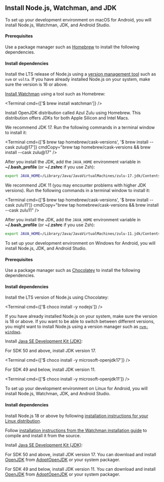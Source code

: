 
## Install Node.js, Watchman, and JDK

<Tabs>

<Tab label='macOS'>

To set up your development environment on macOS for Android, you will install Node.js, Watchman, JDK, and Android Studio.

#### Prerequisites

Use a package manager such as [Homebrew](https://brew.sh/) to install the following dependencies.

#### Install dependencies

<Step label="1">

Install the LTS release of Node.js using a [version management tool](https://nodejs.org/en/download/package-manager) such as `nvm` or `volta`. If you have already installed Node.js on your system, make sure the version is 16 or above.

</Step>

<Step label="2">

[Install Watchman](https://facebook.github.io/watchman/docs/install#macos) using a tool such as Homebrew:

<Terminal cmd={['$ brew install watchman']} />

</Step>

<Step label="3">

Install OpenJDK distribution called Azul Zulu using Homebrew. This distribution offers JDKs for both Apple Silicon and Intel Macs.

<Tabs>

<Tab label="SDK 50 and above">

We recommend JDK 17. Run the following commands in a terminal window to install it:

<Terminal
  cmd={['$ brew tap homebrew/cask-versions', '$ brew install --cask zulu@17']}
  cmdCopy="brew tap homebrew/cask-versions && brew install --cask zulu@17"
/>

After you install the JDK, add the `JAVA_HOME` environment variable in **~/.bash_profile** (or **~/.zshrc** if you use Zsh):

```bash
export JAVA_HOME=/Library/Java/JavaVirtualMachines/zulu-17.jdk/Contents/Home
```

</Tab>

<Tab label="SDK 49 and below">

We recommend JDK 11 (you may encounter problems with higher JDK versions). Run the following commands in a terminal window to install it:

<Terminal
  cmd={['$ brew tap homebrew/cask-versions', '$ brew install --cask zulu11']}
  cmdCopy="brew tap homebrew/cask-versions && brew install --cask zulu11"
/>

After you install the JDK, add the `JAVA_HOME` environment variable in **~/.bash_profile** (or **~/.zshrc** if you use Zsh):

```bash
export JAVA_HOME=/Library/Java/JavaVirtualMachines/zulu-11.jdk/Contents/Home
```

</Tab>

</Tabs>

</Step>

</Tab>

<Tab label='Windows'>

To set up your development environment on Windows for Android, you will install Node.js, JDK, and Android Studio.

#### Prerequisites

Use a package manager such as [Chocolatey](https://chocolatey.org/) to install the following dependencies.

#### Install dependencies

<Step label="1">

Install the LTS version of Node.js using Chocolatey:

<Terminal cmd={['$ choco install -y nodejs']} />

If you have already installed Node.js on your system, make sure the version is 18 or above. If you want to be able to switch between different versions, you might want to install Node.js using a version manager such as [`nvm-windows`](https://github.com/coreybutler/nvm-windows).

</Step>

<Step label="2">

Install [Java SE Development Kit (JDK)](https://openjdk.org/):

<Tabs>

<Tab label="SDK 50 and above">

For SDK 50 and above, install JDK version 17.

<Terminal cmd={['$ choco install -y microsoft-openjdk17']} />

</Tab>

<Tab label="SDK 49 and below">

For SDK 49 and below, install JDK version 11.

<Terminal cmd={['$ choco install -y microsoft-openjdk11']} />

</Tab>

</Tabs>

</Step>

</Tab>

<Tab label="Linux">

To set up your development environment on Linux for Android, you will install Node.js, Watchman, JDK, and Android Studio.

#### Install dependencies

<Step label="1">

Install Node.js 18 or above by following [installation instructions for your Linux distribution](https://nodejs.org/en/download/package-manager).

</Step>

<Step label="2">

Follow [installation instructions from the Watchman installation guide](https://facebook.github.io/watchman/docs/install#linux) to compile and install it from the source.

</Step>

<Step label="3">

Install [Java SE Development Kit (JDK)](https://openjdk.org/):

<Tabs>

<Tab label="SDK 50 and above">

For SDK 50 and above, install JDK version 17. You can download and install [OpenJDK](http://openjdk.java.net/) from [AdoptOpenJDK](https://adoptopenjdk.net/) or your system packager.

</Tab>

<Tab label="SDK 49 and below">

For SDK 49 and below, install JDK version 11. You can download and install [OpenJDK](http://openjdk.java.net/) from [AdoptOpenJDK](https://adoptopenjdk.net/) or your system packager.

</Tab>

</Tabs>

</Step>

</Tab>

</Tabs>

